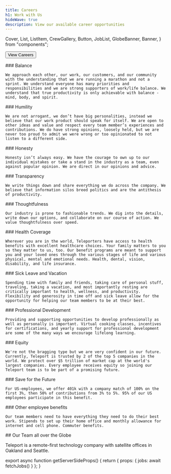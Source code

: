 ```yaml
---
title: Careers
h1: Work with Us
hideWave: true
description: View our available career opportunities
---
```


  Cover,
  List,
  ListItem,
  CrewGallery,
  Button,
  JobList,
  GlobeBanner,
  Banner,
} from "components";

<Cover align="center" title={meta.h1} description={meta.description}>
  <Button as="a" href="#jobs" variant="primary" shape="lg">
    View Careers
  </Button>
</Cover>

<Banner
  title="Our mission is to enable engineers to quickly access any resource anywhere."
  subtitle="Mission"
/>

<List subtitle="We value" grid>
  <ListItem icon="balance">
    ### Balance

    We approach each other, our work, our customers, and our community with the understanding that we are running a marathon and not a sprint. We understand everyone has many priorities and responsibilities and we are strong supporters of work/life balance. We understand that true productivity is only achievable with balance - mind, body, and spirit.

  </ListItem>
  <ListItem icon="humility">
    ### Humility

    We are not arrogant, we don’t have big personalities, instead we believe that our work product should speak for itself. We are open to other ideas and value and respect every team member’s experiences and contributions. We do have strong opinions, loosely held, but we are never too proud to admit we were wrong or too opinionated to not listen to a different side.

  </ListItem>
  <ListItem icon="honesty">
    ### Honesty

    Honesty isn’t always easy. We have the courage to own up to our individual mistakes or take a stand in the industry as a team, even against popular opinion. We are direct in our opinions and advice.

  </ListItem>
  <ListItem icon="transparency">
    ### Transparency

    We write things down and share everything we do across the company. We believe that information silos breed politics and are the antithesis of productivity.

  </ListItem>
  <ListItem icon="thoughtulness">
    ### Thoughtfulness

    Our industry is prone to fashionable trends. We dig into the details, write down our options, and collaborate on our course of action. We value thoughtfulness over speed.

  </ListItem>
</List>
<CrewGallery as="section" />
<List subtitle="Benefits & Perks" grid>
  <ListItem icon="healthCoverage">
    ### Health Coverage

    Wherever you are in the world, Teleporters have access to health benefits with excellent healthcare choices. Your family matters to you so they matter to us, too. Our benefit programs are meant to support you and your loved ones through the various stages of life and various physical, mental and emotional needs. Health, dental, vision, disability, and life insurance.

  </ListItem>
  <ListItem icon="sickLeaveVocation">
    ### Sick Leave and Vacation

    Spending time with family and friends, taking care of personal stuff, traveling, taking a vacation, and most importantly resting are critically important to health, wellness, and productivity. Flexibility and generosity in time off and sick leave allow for the opportunity for helping our team members to be at their best.

  </ListItem>
  <ListItem icon="profDevelopment">
    ### Professional Development

    Providing and supporting opportunities to develop professionally as well as personally is important. Virtual cooking classes, incentives for certifications, and yearly support for professional development are some of the many ways we encourage lifelong learning.

  </ListItem>
  <ListItem icon="equity">
    ### Equity

    We're not the bragging type but we are very confident in our future. Currently, Teleport is trusted by 2 of the top 5 companies in the world. We protect over $5 trillion of market cap at the world's largest companies. Every employee receives equity so joining our Teleport team is to be part of a promising future.

  </ListItem>
  <ListItem icon="saveForTheFuture">
    ### Save for the Future

    For US-employees, we offer 401k with a company match of 100% on the first 3%, then 50% of contributions from 3% to 5%. 95% of our US employees participate in this benefit.

  </ListItem>
  <ListItem icon="otherBenefits">
    ### Other employee benefits

    Our team members need to have everything they need to do their best work. Stipends to set up their home office and monthly allowance for internet and cell phone. Commuter benefits.

  </ListItem>
</List>

<GlobeBanner>
  ## Our Team all over the Globe

  Teleport is a remote-first technology company with satellite offices in Oakland and Seattle.

</GlobeBanner>

<JobList id="jobs" jobs={props.ssData.jobs} />

export async function getServerSideProps() {
  return { props: { jobs: await fetchJobs() } };
}
